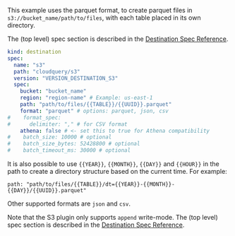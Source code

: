 This example uses the parquet format, to create parquet files in `s3://bucket_name/path/to/files`, with each table placed in its own directory.

The (top level) spec section is described in the [Destination Spec Reference](/docs/reference/destination-spec).

```yaml copy
kind: destination
spec:
  name: "s3"
  path: "cloudquery/s3"
  version: "VERSION_DESTINATION_S3"
  spec:
    bucket: "bucket_name"
    region: "region-name" # Example: us-east-1
    path: "path/to/files/{{TABLE}}/{{UUID}}.parquet"
    format: "parquet" # options: parquet, json, csv
#    format_spec:
#      delimiter: "," # for CSV format
    athena: false # <- set this to true for Athena compatibility
#    batch_size: 10000 # optional
#    batch_size_bytes: 52428800 # optional
#    batch_timeout_ms: 30000 # optional
```

It is also possible to use `{{YEAR}}`, `{{MONTH}}`, `{{DAY}}` and `{{HOUR}}` in the path to create a directory structure based on the current time. For example:

```
path: "path/to/files/{{TABLE}}/dt={{YEAR}}-{{MONTH}}-{{DAY}}/{{UUID}}.parquet"
```

Other supported formats are `json` and `csv`.

Note that the S3 plugin only supports `append` write-mode. The (top level) spec section is described in the [Destination Spec Reference](/docs/reference/destination-spec).

